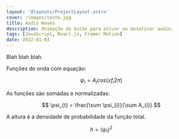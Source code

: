 ```yaml
---
layout: '@layouts/ProjectLayout.astro'
cover: /images/teste.jpg
title: Audio Waves
description: Animação de botão para ativar ou desativar audio.
tags: [JavaScript, React.js, Framer Motion]
date: 2022-01-03
---
```


Blah blah blah.


<div class="flex justify-center">
	<AudioWaves client:only="react" />
</div>

Funções de onda com equação:

$$ \psi_{i} = A_{i} cos(x f_{i} 2\pi) $$

As funções são somadas e normalizadas:

$$ \psi_{t} = \frac{\sum \psi_{i}}{\sum A_{i}} $$

A altura é a densidade de probabilidade da função total.

$$ h = (\psi_{t})^{2} $$
